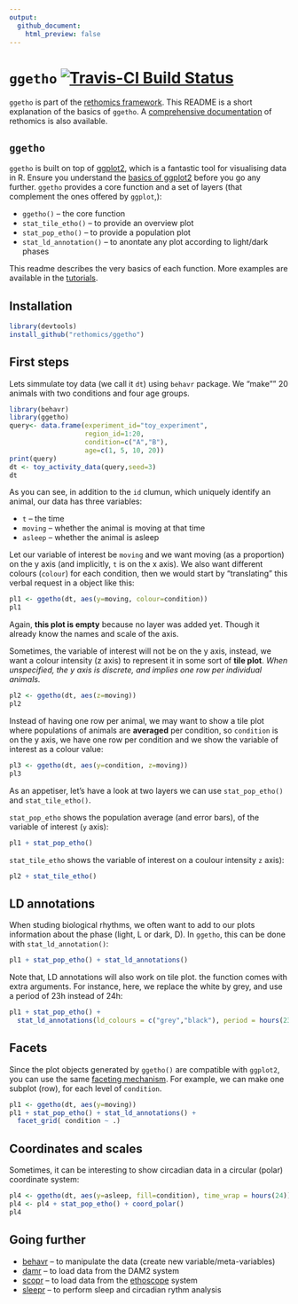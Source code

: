 ```yaml
---
output:
  github_document:
    html_preview: false
---
```


# `ggetho` [![Travis-CI Build Status](https://travis-ci.org/rethomics/ggetho.svg?branch=master)](https://travis-ci.org/rethomics/ggetho)

<!-- [![AppVeyor Build Status](https://ci.appveyor.com/api/projects/status/github/tidyverse/hms?branch=master&svg=true)](https://ci.appveyor.com/project/tidyverse/hms)  -->

<!-- [![Coverage Status](https://img.shields.io/codecov/c/github/tidyverse/hms/master.svg)](https://codecov.io/github/tidyverse/hms?branch=master) [![CRAN_Status_Badge](http://www.r-pkg.org/badges/version/hms)](https://cran.r-project.org/package=hms) -->

`ggetho` is part of the [rethomics framework](todo.html).
This README is a short explanation of the basics of `ggetho`.
A [comprehensive documentation](todo.html) of rethomics is also available.

## `ggetho`

`ggetho` is built on top of [ggplot2](), which is a fantastic tool for visualising data in R.
Ensure you understand the [basics of ggplot2]() before you go any further.
`ggetho` provides a core function and a set of layers (that complement the ones offered by `ggplot`,):

* `ggetho()` -- the core function
* `stat_tile_etho()` -- to provide an overview plot 
* `stat_pop_etho()` -- to provide a population plot
* `stat_ld_annotation()` -- to anontate any plot according to light/dark phases


This readme describes the very basics of each function. 
More examples are available in the [tutorials](todo.html).

## Installation

```r
library(devtools)
install_github("rethomics/ggetho")
```


## First steps

Lets simmulate toy data (we call it `dt`) using `behavr` package. 
We "make"" 20 animals with two conditions and four age groups.
```r
library(behavr)
library(ggetho)
query<- data.frame(experiment_id="toy_experiment",
                   region_id=1:20,
                   condition=c("A","B"),
                   age=c(1, 5, 10, 20))
print(query)
dt <- toy_activity_data(query,seed=3)
dt
```
As you can see, in addition to the `id` clumun,
which uniquely identify an animal, our data has three variables: 

* `t` -- the time
* `moving` -- whether the animal is moving at that time
* `asleep` -- whether the animal is asleep


Let our variable of interest be `moving` and we want moving (as a proportion) on the y axis (and implicitly, `t` is on the x axis).
We also want different colours (`colour`) for each condition,
then we would start by "translating" this verbal request in a object like this:
```r
pl1 <- ggetho(dt, aes(y=moving, colour=condition))
pl1
```

Again, **this plot is empty** because no layer was added yet.
Though it already know the names and scale of the axis.

Sometimes, the variable of interest will not be on the y axis, instead, we want a colour intensity (z axis) to represent it in some sort of **tile plot**.
*When unspecified, the y axis is discrete, and implies one row per individual animals.*
```r
pl2 <- ggetho(dt, aes(z=moving))
pl2
```


Instead of having one row per animal, we may want to show a tile plot where populations of animals are **averaged** per condition, so `condition` is on the y axis, we have one row per condition and we show the variable of interest as a colour value:
```r
pl3 <- ggetho(dt, aes(y=condition, z=moving))
pl3
```


As an appetiser, let's have a look at two layers we can use `stat_pop_etho()` and `stat_tile_etho()`.

`stat_pop_etho` shows the population average (and error bars), of the variable of interest (`y` axis):

```r
pl1 + stat_pop_etho() 
```

`stat_tile_etho` shows the variable of interest on a coulour intensity `z` axis):

```r
pl2 + stat_tile_etho() 
```


## LD annotations

When studing biological rhythms, we often want to add to our plots information about the phase (light, L or dark, D). In `ggetho`, this can be done with `stat_ld_annotation()`:

```r
pl1 + stat_pop_etho() + stat_ld_annotations()
```

Note that, LD annotations will also work on tile plot.
the function comes with extra arguments. 
For instance, here, we replace the white by grey, and use a period of 23h instead of 24h:

```r
pl1 + stat_pop_etho() + 
  stat_ld_annotations(ld_colours = c("grey","black"), period = hours(23))
```

## Facets

Since the plot objects generated by `ggetho()` are compatible with `ggplot2`, you can use the same [faceting mechanism](http://ggplot2.tidyverse.org/reference/facet_grid.html).
For example, we can make one subplot (row), for each level of `condition`.

```r
pl1 <- ggetho(dt, aes(y=moving))
pl1 + stat_pop_etho() + stat_ld_annotations() +
  facet_grid( condition ~ .)
```

## Coordinates and scales


Sometimes, it can be interesting to show circadian data in a circular (polar) coordinate system:

```r
pl4 <- ggetho(dt, aes(y=asleep, fill=condition), time_wrap = hours(24))
pl4 <- pl4 + stat_pop_etho() + coord_polar() 
pl4
```
 

## Going further

* [behavr](https://github.com/rethomics/behavr) -- to manipulate the data (create new variable/meta-variables)
* [damr](https://github.com/rethomics/damr) -- to load data from the DAM2 system
* [scopr](https://github.com/rethomics/scopr) -- to load data from the [ethoscope](http://gilestrolab.github.io/ethoscope/) system
<!-- * [ggetho](https://github.com/rethomics/ggetho) -- to plot visualise the data -->
* [sleepr](https://github.com/rethomics/sleepr) -- to perform sleep and circadian rythm analysis

